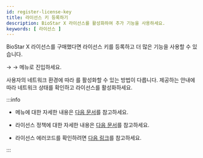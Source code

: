 ```yaml
---
id: register-license-key
title: 라이선스 키 등록하기
description: BioStar X 라이선스를 활성화하여 추가 기능을 사용하세요.
keywords: [ 라이선스 ]
---
```


BioStar X 라이선스를 구매했다면 라이선스 키를 등록하고 더 많은 기능을 사용할 수 있습니다.

<Cmd sid='shell.header.setting' /> → <Cmd sid='setting.menu.license.root' /> → <Cmd sid='setting.menu.license.biostarXLicense' /> 메뉴로 진입하세요.

사용자의 네트워크 환경에 따라 <Cmd sid='setting.menu.license.biostarXLicense' />를 활성화할 수 있는 방법이 다릅니다. 제공하는 안내에 따라 네트워크 상태를 확인하고 라이선스를 활성화하세요.

:::info

* <Cmd sid='setting.menu.license.root' /> 메뉴에 대한 자세한 내용은 [다음 문서](settings-license)를 참고하세요.

* 라이선스 정책에 대한 자세한 내용은 [다음 문서](licensing)를 참고하세요.

* 라이선스 에러코드를 확인하려면 [다음 링크](https://reprisesoftware.com/docs/isv/appendix/appendix-b-rlm-status-values.html)를 참고하세요.

:::


<DocumentA />